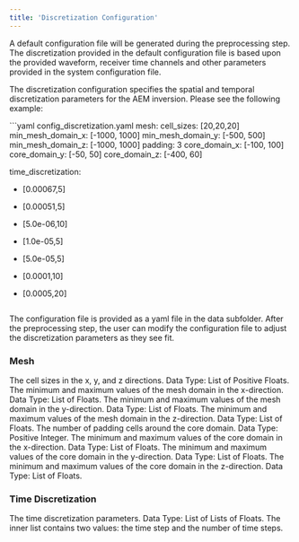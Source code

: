 ```yaml
---
title: 'Discretization Configuration'
---
```



<Tip>
A default configuration file will be generated during the preprocessing step. The discretization provided in the default configuration file is based upon the provided waveform, receiver time channels and other parameters provided in the system configuration file.
</Tip>

The discretization configuration specifies the spatial and temporal discretization parameters for the AEM inversion. Please see the following example: 

<Accordion title="Example Discretization Configuration File:">
  ```yaml config_discretization.yaml
  mesh: 
  cell_sizes: [20,20,20]
  min_mesh_domain_x: [-1000, 1000]
  min_mesh_domain_y: [-500, 500]
  min_mesh_domain_z: [-1000, 1000]
  padding: 3
  core_domain_x: [-100, 100]  
  core_domain_y: [-50, 50]
  core_domain_z: [-400, 60] 
  
time_discretization: 
- [0.00067,5]
- [0.00051,5]
- [5.0e-06,10]
- [1.0e-05,5]
- [5.0e-05,5]
- [0.0001,10]
- [0.0005,20]

  ```
</Accordion>

The configuration file is provided as a yaml file in the data subfolder. After the preprocessing step, the user can modify the configuration file to adjust the discretization parameters as they see fit.

### Mesh

<AccordionGroup>
  <Accordion  title="Cell Sizes (cell_sizes)">
    The cell sizes in the x, y, and z directions. Data Type: List of Positive Floats.
    </Accordion>
    <Accordion  title="Minimum Mesh Domain X (min_mesh_domain_x)">
    The minimum and maximum values of the mesh domain in the x-direction. Data Type: List of Floats.
    </Accordion>
    <Accordion  title="Minimum Mesh Domain Y (min_mesh_domain_y)">
    The minimum and maximum values of the mesh domain in the y-direction. Data Type: List of Floats.
    </Accordion>
    <Accordion  title="Minimum Mesh Domain Z (min_mesh_domain_z)">
    The minimum and maximum values of the mesh domain in the z-direction. Data Type: List of Floats.
    </Accordion>
    <Accordion  title="Padding (padding)">
    The number of padding cells around the core domain. Data Type: Positive Integer.
    </Accordion>
    <Accordion  title="Core Domain X (core_domain_x)">
    The minimum and maximum values of the core domain in the x-direction. Data Type: List of Floats.
    </Accordion>
    <Accordion  title="Core Domain Y (core_domain_y)">
    The minimum and maximum values of the core domain in the y-direction. Data Type: List of Floats.
    </Accordion>
    <Accordion  title="Core Domain Z (core_domain_z)">
    The minimum and maximum values of the core domain in the z-direction. Data Type: List of Floats.
    </Accordion>
</AccordionGroup>

### Time Discretization

<AccordionGroup>
  <Accordion  title="Time Discretization">
    The time discretization parameters. Data Type: List of Lists of Floats.
    The inner list contains two values: the time step and the number of time steps.
    </Accordion>    
</AccordionGroup>